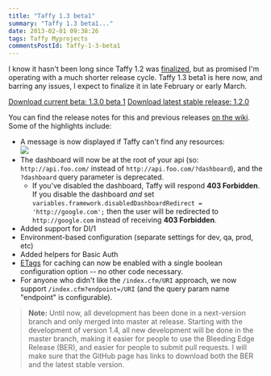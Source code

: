 ```yaml
---
title: "Taffy 1.3 beta1"
summary: "Taffy 1.3 beta1..."
date: 2013-02-01 09:38:26
tags: Taffy Myprojects
commentsPostId: Taffy-1-3-beta1
---
```


I know it hasn't been long since Taffy 1.2 was [finalized](http://fusiongrokker.com/post/taffy-1-2-codename-halfling), but as promised I'm operating with a much shorter release cycle. Taffy 1.3 beta1 is here now, and barring any issues, I expect to finalize it in late February or early March.

<a href="https://github.com/atuttle/Taffy/archive/1.3.0-beta1.zip" class="btn btn-warning">Download current beta: 1.3.0 beta 1</a>
<a href="https://github.com/atuttle/Taffy/archive/v1.2.0-Halfling.zip" class="btn btn-info">Download latest stable release: 1.2.0</a>

You can find the release notes for this and previous releases [on the wiki](https://github.com/atuttle/Taffy/wiki/Releases). Some of the highlights include:

 * A message is now displayed if Taffy can't find any resources:<br/>![](https://www.evernote.com/shard/s240/sh/6b166322-d8a8-4209-8de1-7348abd8baca/3b4072548cd291ded70ae60f1d4d5583/res/1539c94d-d644-48cc-883a-cfb80e37c4e5/skitch.png)
 * The dashboard will now be at the root of your api (so: `http://api.foo.com/` instead of `http://api.foo.com/?dashboard`), and the `?dashboard` query parameter is deprecated.
   * If you've disabled the dashboard, Taffy will respond **403 Forbidden**. If you disable the dashboard _and_ set `variables.framework.disabledDashboardRedirect = 'http://google.com';` then the user will be redirected to `http://google.com` instead of receiving **403 Forbidden**.
 * Added support for DI/1
 * Environment-based configuration (separate settings for dev, qa, prod, etc)
 * Added helpers for Basic Auth
 * [ETags](http://en.wikipedia.org/wiki/HTTP_ETag) for caching can now be enabled with a single boolean configuration option -- no other code necessary.
 * For anyone who didn't like the `/index.cfm/URI` approach, we now support `/index.cfm?endpoint=/URI` (and the query param name "endpoint" is configurable).

> **Note:** Until now, all development has been done in a next-version branch and only merged into master at release. Starting with the development of version 1.4, all new development will be done in the master branch, making it easier for people to use the Bleeding Edge Release (BER), and easier for people to submit pull requests. I will make sure that the GitHub page has links to download both the BER and the latest stable version.
